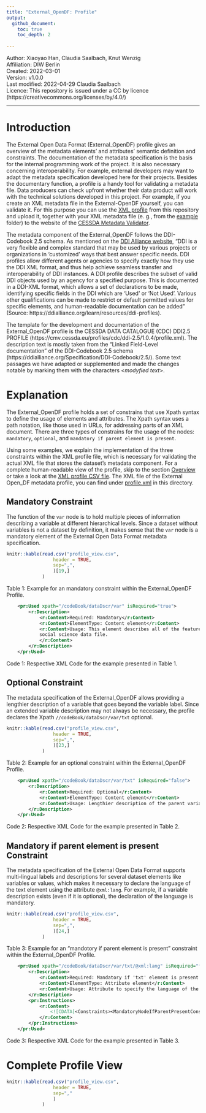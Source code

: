 ```yaml
---
title: "External_OpenDF: Profile"
output:
  github_document:
    toc: true
    toc_depth: 2
    
---
```



| Author: Xiaoyao Han, Claudia Saalbach, Knut Wenzig
| Affiliation: DIW Berlin
| Created: 2022-03-01
| Version: v1.0.0
| Last modified: 2022-04-29 Claudia Saalbach
| Licence: This repository is issued under a CC by licence (https://creativecommons.org/licenses/by/4.0/)

---

# Introduction

The External Open Data Format (External_OpenDF) profile gives an overview of the metadata elements' and attributes' semantic definition and constraints. The documentation of the metadata specification is the basis for the internal programming work of the project. It is also necessary concerning interoperability. For example, external developers may want to adapt the metadata specification developed here for their projects. Besides the documentary function, a profile is a handy tool for validating a metadata file. Data producers can check upfront whether their data product will work with the technical solutions developed in this project. For example, if you create an XML metadata file in the External-OpenDF yourself, you can validate it. For this purpose you can use the [XML profile](profile.xml) from this repository and upload it, together with your XML metadata file (e. g., from the
[example](../example/metadata.xml) folder) to the website of the [CESSDA Metadata Validator](https://cmv.cessda.eu/#!validation). 

The metadata component of the External_OpenDF follows the DDI-Codebook 2.5 schema. As mentioned on the [DDI Alliance website](https://ddialliance.org/learn/resources/ddi-profiles), "DDI is a very flexible and complex standard that may be used by various projects or organizations in 'customized' ways that best answer specific needs. DDI profiles allow different agents or agencies to specify exactly how they use the DDI XML format, and thus help achieve seamless transfer and interoperability of DDI instances. A DDI profile describes the subset of valid DDI objects used by an agency for a specified purpose. This is documented in a DDI-XML format, which allows a set of declarations to be made, identifying specific fields in the DDI which are 'Used' or 'Not Used'. Various other qualifications can be made to restrict or default permitted values for specific elements, and human-readable documentation can be added" (Source: https://ddialliance.org/learn/resources/ddi-profiles).

The template for the development and documentation of the External_OpenDF profile is the CESSDA DATA CATALOGUE (CDC) DDI2.5 PROFILE (https://cmv.cessda.eu/profiles/cdc/ddi-2.5/1.0.4/profile.xml). The description text is mostly taken from the "Linked Field-Level documentation" of the DDI-Codebook 2.5 schema (https://ddialliance.org/Specification/DDI-Codebook/2.5/). Some text passages we have adapted or supplemented and made the changes notable by marking them with the characters <*modyfied text*>.

# Explanation

The External_OpenDF profile holds a set of constrains that use Xpath syntax to define the usage of elements and attributes. The Xpath syntax uses a path notation, like those used in URLs, for addressing parts of an XML document. There are three types of constrains for the usage of the nodes: `mandatory`, `optional`, and `mandatory if parent element is present`.

Using some examples, we explain the implementation of the three constraints within the XML profile file, which is necessary for validating the actual XML file that stores the dataset's metadata component. For a complete human-readable view of the profile, skip to the section [Overview](#overview) or take a look at the [XML profile CSV file](profile_view.csv). The XML file of the External Open_DF metadata profile, you can find under [profile.xml](profile.xml) in this directory.

## Mandatory Constraint

The function of the `var` node is to hold multiple pieces of information describing a variable at different hierarchical levels. Since a dataset without variables is not a dataset by definition, it makes sense that the `var` node is a mandatory element of the External Open Data Format metadata specification.

```r
knitr::kable(read.csv("profile_view.csv",
                 header = TRUE,
                 sep=",",
                 )[19,]
             )
```
Table 1: Example for an mandatory constraint within the External_OpenDF Profile.

```xml
	<pr:Used xpath="/codeBook/dataDscr/var" isRequired="true">
		<r:Description>
			<r:Content>Required: Mandatory</r:Content>
			<r:Content>ElementType: Content element</r:Content>								
			<r:Content>Usage: This element describes all of the features of a single variable in a 
			social science data file. 
			</r:Content>			
		</r:Description>
	</pr:Used>	
```

Code 1: Respective XML Code for the example presented in Table 1.

<!-- -------------------- -->

## Optional Constraint

The metadata specification of the External_OpenDF allows providing a lengthier description of a variable that goes beyond the variable label. Since an extended variable description may not always be necessary, the profile declares the Xpath `//codeBook/dataDscr/var/txt` optional. 

```r
knitr::kable(read.csv("profile_view.csv",
                 header = TRUE,
                 sep=",",
                 )[23,]
             )
```
Table 2: Example for an optional constraint within the External_OpenDF Profile.


```xml
	<pr:Used xpath="/codeBook/dataDscr/var/txt" isRequired="false">
		<r:Description>
			<r:Content>Required: Optional</r:Content>
			<r:Content>ElementType: Content element</r:Content>			
			<r:Content>Usage: Lengthier description of the parent variable.</r:Content>			
		</r:Description>
	</pr:Used>	
```
Code 2: Respective XML Code for the example presented in Table 2. 

<!-- -------------------- -->

## Mandatory if parent element is present Constraint

The metadata specification of the External Open Data Format supports multi-lingual labels and descriptions for several dataset elements like variables or values, which makes it necessary to declare the language of the text element using the attribute `@xml:lang`. For example, if a variable description exists (even if it is optional), the declaration of the language is mandatory.

```r
knitr::kable(read.csv("profile_view.csv",
                 header = TRUE,
                 sep=",",
                 )[24,]
             )
```
Table 3: Example for an "mandotory if parent element is present" constraint within the External_OpenDF Profile.


```xml
	<pr:Used xpath="/codeBook/dataDscr/var/txt/@xml:lang" isRequired="false">
		<r:Description>
			<r:Content>Required: Mandatory if 'txt' element is present.</r:Content>
			<r:Content>ElementType: Attribute element</r:Content>
			<r:Content>Usage: Attribute to specify the language of the variable description>. Use ISO-639-1-Code for language subtags, e.g. en for English.</r:Content>			
		</r:Description>
		<pr:Instructions>
			<r:Content>
				<![CDATA[<Constraints><MandatoryNodeIfParentPresentConstraint/></Constraints>]]>
			</r:Content>
		</pr:Instructions>	
	</pr:Used>	

```
Code 3: Respective XML Code for the example presented in Table 3. 

<!-- -------------------- -->

# Complete Profile View 


```r
knitr::kable(read.csv("profile_view.csv",
                 header = TRUE,
                 sep=","
                 )
             )
```



